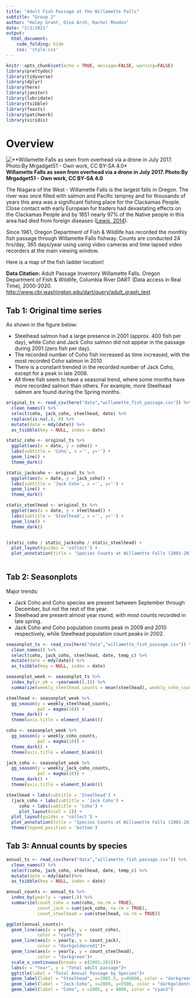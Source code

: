 ```yaml
---
title: "Adult Fish Passage at the Willamette Falls"
subtitle: "Group 2"
author: "Haley Grant, Dina Arch, Rachel Rhodes"
date: "2/1/2021"
output:
  html_document:
    code_folding: hide
    css: 'style.css'
---
```


```r
knitr::opts_chunk$set(echo = TRUE, message=FALSE, warning=FALSE)
library(prettydoc)
library(tidyverse)
library(dplyr)
library(here)
library(janitor)
library(lubridate)
library(tsibble)
library(feasts)
library(patchwork)
library(viridis)
```

# Overview {.tabset}

![**Willamette Falls as seen from overhead via a drone in July 2017. Photo:By Mrgadget51 - Own work, CC BY-SA 4.0*](Willamette.jpg)
**Willamette Falls as seen from overhead via a drone in July 2017. Photo:By Mrgadget51 - Own work, CC BY-SA 4.0**

The Niagara of the West - Willamette Falls is the largest falls in Oregon. The river was once filled with salmon and Pacific lamprey and for thousands of years this area was a significant fishing place for the Clackamas People. Close contact with early European fur traders had devastating effects on the Clackamas People and by 1851 nearly 97% of the Native people in this area had died from foreign diseases ([Lewis, 2014](https://ndnhistoryresearch.com/2014/12/15/clackamas-people-of-willamette-falls/#:~:text=The%20Clackamas%20People%20helped%20early,south%20into%20the%20Willamette%20Valley.&text=Willamette%20Falls%20was%20the%20main,or%20leap%20over%20the%20falls.)). 

Since 1961, Oregon Department of Fish & Wildlife has recorded the monthly fish passage through Willamette Falls fishway.  Counts are conducted 24 hrs/day, 365 days/year using using video cameras and time lapsed video recorders at the main viewing window.
  
  Here is a map of the fish ladder location!
  
  **Data Citation:** Adult Passage Inventory Willamette Falls. Oregon Department of Fish & Wildlife, Columbia River DART (Data access in Real Time), 2000-2020. [http://www.cbr.washington.edu/dart/query/adult_graph_text](http://www.cbr.washington.edu/dart/query/adult_graph_text) 

## Tab 1: Original time series 

As shown in the figure below: 

 *  Steelhead salmon had a large presence in 2001 (approx. 400 fish per day), while Coho and Jack Coho salmon did not appear in the passage during 2001 (zero fish per day).
 *  The recorded number of Coho fish increased as time increased, with the most recorded Coho salmon in 2010.
 *  There is a constant trended in the recorded number of Jack Coho, except for a peak in late 2008. 
 *  All three fish seem to have a seasonal trend, where some months have more recorded salmon than others. For example, more Steelhead salmon are found during the Spring months. 
 
```r
original_ts <- read_csv(here("data","willamette_fish_passage.csv")) %>% 
  clean_names() %>% 
  select(coho, jack_coho, steelhead, date) %>%
  replace(is.na(.), 0) %>% 
  mutate(date = mdy(date)) %>% 
  as_tsibble(key = NULL, index = date)

static_coho <- original_ts %>% 
  ggplot(aes(x = date, y = coho)) +
  labs(subtitle = 'Coho', x ='', y='') +
  geom_line() +
  theme_dark()

static_jackcoho <- original_ts %>% 
  ggplot(aes(x = date, y = jack_coho)) +
  labs(subtitle = 'Jack Coho', x ='', y='') +
  geom_line() +
  theme_dark()

static_steelhead <- original_ts %>% 
  ggplot(aes(x = date, y = steelhead)) +
  labs(subtitle = 'Steelhead', x ='', y='') +
  geom_line() +
  theme_dark()


(static_coho / static_jackcoho / static_steelhead) +
  plot_layout(guides = 'collect') +
  plot_annotation(title = 'Species Counts at Willamette Falls (2001-2010)', subtitle = 'Adult Passage (fish/day)', caption = 'Figure 1. Static graph of passage recorded for Coho, Jack Coho, and Steelhead salmon.') 
  
```

## Tab 2: Seasonplots

Major trends:

  *   Jack Coho and Coho species are present between September through December, but not the rest of the year.
  *   Steelhead are present almost year round, with most counts recorded in late spring. 
  *   Jack Coho and Coho population counts peak in 2009 and 2010 respectively, while Steelhead population count peaks in 2002.

```r
seasonplot_ts <- read_csv(here("data","willamette_fish_passage.csv")) %>% 
  clean_names() %>% 
  select(coho, jack_coho, steelhead, date, temp_c) %>%
  mutate(date = mdy(date)) %>% 
  as_tsibble(key = NULL, index = date)

seasonplot_week <- seasonplot_ts %>% 
  index_by(yr_wk = ~yearweek((.))) %>% 
  summarize(weekly_steelhead_counts = mean(steelhead), weekly_coho_counts = mean(coho), weekly_jack_coho_counts = mean(jack_coho)) 

steelhead <- seasonplot_week %>% 
  gg_season(y = weekly_steelhead_counts,
            pal = magma(10)) +
  theme_dark() +
  theme(axis.title = element_blank())

coho <- seasonplot_week %>% 
  gg_season(y = weekly_coho_counts,
            pal = magma(10)) +
  theme_dark() +
  theme(axis.title = element_blank())

jack_coho <- seasonplot_week %>% 
  gg_season(y = weekly_jack_coho_counts,
            pal = magma(10)) +
  theme_dark() +
  theme(axis.title = element_blank())

steelhead + labs(subtitle = 'Steelhead') + 
  (jack_coho + labs(subtitle = 'Jack Coho') + 
     coho + labs(subtitle = 'Coho') +
     plot_layout(ncol = 1)) +
  plot_layout(guides = 'collect') +
  plot_annotation(title = 'Species Counts at Willamette Falls (2001-2010)') &
  theme(legend.position = 'bottom')
```

## Tab 3: Annual counts by species

```r

annual_ts <- read_csv(here("data","willamette_fish_passage.csv")) %>% 
  clean_names() %>% 
  select(coho, jack_coho, steelhead, date, temp_c) %>%
  mutate(date = mdy(date))%>% 
  as_tsibble(key = NULL, index = date)

annual_counts <- annual_ts %>% 
  index_by(yearly = ~year(.)) %>% 
  summarize(count_coho = sum(coho, na.rm = TRUE),
            count_jack = sum(jack_coho, na.rm = TRUE),
            count_steelhead = sum(steelhead, na.rm = TRUE)) 

ggplot(annual_counts)+
  geom_line(aes(x = yearly, y = count_coho),
            color = "cyan3")+
  geom_line(aes(x = yearly, y = count_jack),
            color = "darkgoldenrod1")+
  geom_line(aes(x = yearly, y = count_steelhead),
            color = "darkgreen")+
  scale_x_continuous(breaks = c(2001:2010))+
  labs(x = "Year", y = "Total adult passage")+
  ggtitle(label = "Total Annual Passage by Species")+
  geom_label(label = "Steelhead", x=2005.5, y=40000, color = "darkgreen") +
  geom_label(label = "Jack-Coho", x=2009, y=5500, color = "darkgoldenrod1") +
  geom_label(label = "Coho", x =2005, y = 8000, color = "cyan3")
    
```

